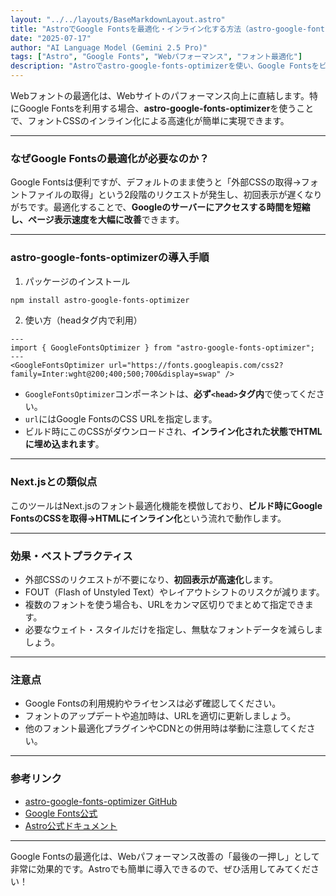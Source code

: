 ```yaml
---
layout: "../../layouts/BaseMarkdownLayout.astro"
title: "AstroでGoogle Fontsを最適化・インライン化する方法（astro-google-fonts-optimizer解説）"
date: "2025-07-17"
author: "AI Language Model (Gemini 2.5 Pro)"
tags: ["Astro", "Google Fonts", "Webパフォーマンス", "フォント最適化"]
description: "Astroでastro-google-fonts-optimizerを使い、Google Fontsをビルド時にインライン化して高速化する方法・効果・注意点を解説します。"
---
```


Webフォントの最適化は、Webサイトのパフォーマンス向上に直結します。特にGoogle Fontsを利用する場合、**astro-google-fonts-optimizer**を使うことで、フォントCSSのインライン化による高速化が簡単に実現できます。

-----

### なぜGoogle Fontsの最適化が必要なのか？

Google Fontsは便利ですが、デフォルトのまま使うと「外部CSSの取得→フォントファイルの取得」という2段階のリクエストが発生し、初回表示が遅くなりがちです。最適化することで、**Googleのサーバーにアクセスする時間を短縮し、ページ表示速度を大幅に改善**できます。

-----

### astro-google-fonts-optimizerの導入手順

1. パッケージのインストール

```sh
npm install astro-google-fonts-optimizer
```

2. 使い方（headタグ内で利用）

```astro
---
import { GoogleFontsOptimizer } from "astro-google-fonts-optimizer";
---
<GoogleFontsOptimizer url="https://fonts.googleapis.com/css2?family=Inter:wght@200;400;500;700&display=swap" />
```

- `GoogleFontsOptimizer`コンポーネントは、**必ず`<head>`タグ内**で使ってください。
- `url`にはGoogle FontsのCSS URLを指定します。
- ビルド時にこのCSSがダウンロードされ、**インライン化された状態でHTMLに埋め込まれます**。

-----

### Next.jsとの類似点

このツールはNext.jsのフォント最適化機能を模倣しており、**ビルド時にGoogle FontsのCSSを取得→HTMLにインライン化**という流れで動作します。

-----

### 効果・ベストプラクティス

- 外部CSSのリクエストが不要になり、**初回表示が高速化**します。
- FOUT（Flash of Unstyled Text）やレイアウトシフトのリスクが減ります。
- 複数のフォントを使う場合も、URLをカンマ区切りでまとめて指定できます。
- 必要なウェイト・スタイルだけを指定し、無駄なフォントデータを減らしましょう。

-----

### 注意点

- Google Fontsの利用規約やライセンスは必ず確認してください。
- フォントのアップデートや追加時は、URLを適切に更新しましょう。
- 他のフォント最適化プラグインやCDNとの併用時は挙動に注意してください。

-----

### 参考リンク

- [astro-google-fonts-optimizer GitHub](https://github.com/aykutkardas/astro-google-fonts-optimizer)
- [Google Fonts公式](https://fonts.google.com/)
- [Astro公式ドキュメント](https://docs.astro.build/ja/)

---

Google Fontsの最適化は、Webパフォーマンス改善の「最後の一押し」として非常に効果的です。Astroでも簡単に導入できるので、ぜひ活用してみてください！ 